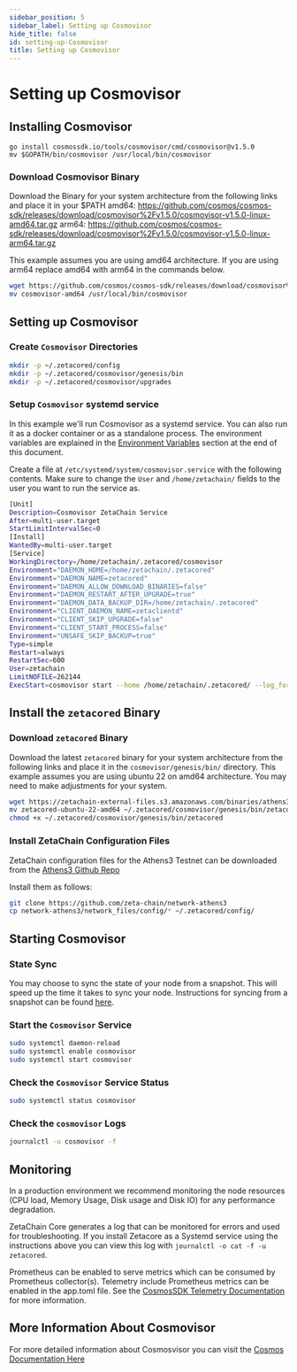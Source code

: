 ```yaml
---
sidebar_position: 5
sidebar_label: Setting up Cosmovisor
hide_title: false
id: setting-up-Cosmovisor
title: Setting up Cosmovisor
---
```


# Setting up Cosmovisor

## Installing Cosmovisor

```
go install cosmossdk.io/tools/cosmovisor/cmd/cosmovisor@v1.5.0
mv $GOPATH/bin/cosmovisor /usr/local/bin/cosmovisor
```

### Download Cosmovisor Binary

Download the Binary for your system architecture from the following links and
place it in your $PATH
amd64: https://github.com/cosmos/cosmos-sdk/releases/download/cosmovisor%2Fv1.5.0/cosmovisor-v1.5.0-linux-amd64.tar.gz
arm64: https://github.com/cosmos/cosmos-sdk/releases/download/cosmovisor%2Fv1.5.0/cosmovisor-v1.5.0-linux-arm64.tar.gz

This example assumes you are using amd64 architecture. If you are using arm64
replace amd64 with arm64 in the commands below.

```bash
wget https://github.com/cosmos/cosmos-sdk/releases/download/cosmovisor%2Fv1.5.0/cosmovisor-v1.5.0-linux-amd64.tar.gz
mv cosmovisor-amd64 /usr/local/bin/cosmovisor
```

## Setting up Cosmovisor

### Create `Cosmovisor` Directories

```bash
mkdir -p ~/.zetacored/config
mkdir -p ~/.zetacored/cosmovisor/genesis/bin
mkdir -p ~/.zetacored/cosmovisor/upgrades

```

### Setup `Cosmovisor` systemd service

In this example we'll run Cosmovisor as a systemd service. You can also run it as
a docker container or as a standalone process. The environment variables are
explained in the [Environment Variables](#environment-variables) section at the
end of this document.

Create a file at `/etc/systemd/system/cosmovisor.service` with the following
contents. Make sure to change the `User` and `/home/zetachain/` fields to the
user you want to run the service as.

```bash
[Unit]
Description=Cosmovisor ZetaChain Service
After=multi-user.target
StartLimitIntervalSec=0
[Install]
WantedBy=multi-user.target
[Service]
WorkingDirectory=/home/zetachain/.zetacored/cosmovisor
Environment="DAEMON_HOME=/home/zetachain/.zetacored"
Environment="DAEMON_NAME=zetacored"
Environment="DAEMON_ALLOW_DOWNLOAD_BINARIES=false"
Environment="DAEMON_RESTART_AFTER_UPGRADE=true"
Environment="DAEMON_DATA_BACKUP_DIR=/home/zetachain/.zetacored"
Environment="CLIENT_DAEMON_NAME=zetaclientd"
Environment="CLIENT_SKIP_UPGRADE=false"
Environment="CLIENT_START_PROCESS=false"
Environment="UNSAFE_SKIP_BACKUP=true"
Type=simple
Restart=always
RestartSec=600
User=zetachain
LimitNOFILE=262144
ExecStart=cosmovisor start --home /home/zetachain/.zetacored/ --log_format json  --moniker <YOUR_NODE_NAME_HERE>
```

## Install the `zetacored` Binary

### Download `zetacored` Binary

Download the latest `zetacored` binary for your system architecture from the following
links and place it in the `cosmovisor/genesis/bin/` directory. This example
assumes you are using ubuntu 22 on amd64 architecture. You may need to make
adjustments for your system.

```bash
wget https://zetachain-external-files.s3.amazonaws.com/binaries/athens3/latest/zetacored-ubuntu-22-amd64
mv zetacored-ubuntu-22-amd64 ~/.zetacored/cosmovisor/genesis/bin/zetacored
chmod +x ~/.zetacored/cosmovisor/genesis/bin/zetacored

```

### Install ZetaChain Configuration Files

ZetaChain configuration files for the Athens3 Testnet can be downloaded from the [Athens3 Github
Repo](https://github.com/zeta-chain/network-athens3/tree/main/network_files/config)

Install them as follows:

```bash
git clone https://github.com/zeta-chain/network-athens3
cp network-athens3/network_files/config/* ~/.zetacored/config/
```

## Starting Cosmovisor

### State Sync

You may choose to sync the state of your node from a snapshot. This will speed
up the time it takes to sync your node. Instructions for syncing from a snapshot
can be found
[here](https://docs.zetachain.io/docs/running-a-full-node#state-sync).

### Start the `Cosmovisor` Service

```bash
sudo systemctl daemon-reload
sudo systemctl enable cosmovisor
sudo systemctl start cosmovisor
```

### Check the `Cosmovisor` Service Status

```bash
sudo systemctl status cosmovisor
```

### Check the `cosmovisor` Logs

```bash
journalctl -u cosmovisor -f
```

## Monitoring

In a production environment we recommend monitoring the node resources (CPU
load, Memory Usage, Disk usage and Disk IO) for any performance degradation.

ZetaChain Core generates a log that can be monitored for errors and used for
troubleshooting. If you install Zetacore as a Systemd service using the
instructions above you can view this log with `journalctl -o cat -f -u zetacored`.

Prometheus can be enabled to serve metrics which can be consumed by Prometheus
collector(s). Telemetry include Prometheus metrics can be enabled in the
app.toml file. See the [CosmosSDK Telemetry
Documentation](https://docs.cosmos.network/v0.46/core/telemetry.html) for more
information.

## More Information About Cosmovisor
For more detailed information about Cosmosvisor you can visit the [Cosmos Documentation Here](https://docs.cosmos.network/main/build/tooling/cosmovisor)